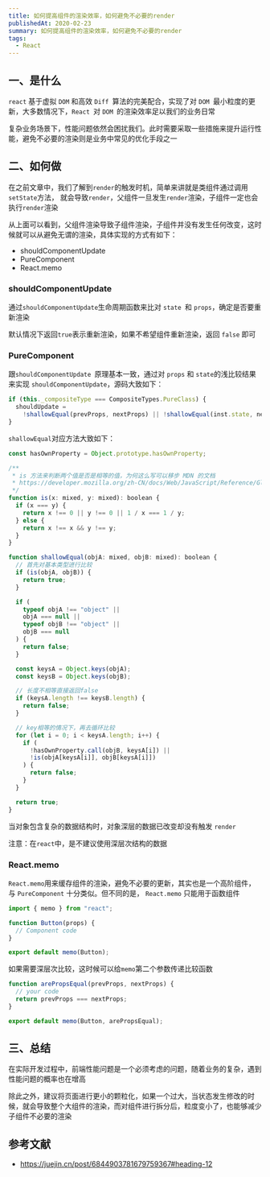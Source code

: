 ```yaml
---
title: 如何提高组件的渲染效率，如何避免不必要的render
publishedAt: 2020-02-23
summary: 如何提高组件的渲染效率，如何避免不必要的render
tags:
  - React
---
```


## 一、是什么

`react` 基于虚拟 `DOM` 和高效 `Diff `算法的完美配合，实现了对 `DOM `最小粒度的更新，大多数情况下，`React `对 `DOM `的渲染效率足以我们的业务日常

复杂业务场景下，性能问题依然会困扰我们。此时需要采取一些措施来提升运行性能，避免不必要的渲染则是业务中常见的优化手段之一

## 二、如何做

在之前文章中，我们了解到`render`的触发时机，简单来讲就是类组件通过调用`setState`方法， 就会导致`render`，父组件一旦发生`render`渲染，子组件一定也会执行`render`渲染

从上面可以看到，父组件渲染导致子组件渲染，子组件并没有发生任何改变，这时候就可以从避免无谓的渲染，具体实现的方式有如下：

- shouldComponentUpdate
- PureComponent
- React.memo

### shouldComponentUpdate

通过`shouldComponentUpdate`生命周期函数来比对 `state `和 `props`，确定是否要重新渲染

默认情况下返回`true`表示重新渲染，如果不希望组件重新渲染，返回 `false` 即可

### PureComponent

跟`shouldComponentUpdate `原理基本一致，通过对 `props` 和 `state`的浅比较结果来实现 `shouldComponentUpdate`，源码大致如下：

```js
if (this._compositeType === CompositeTypes.PureClass) {
  shouldUpdate =
    !shallowEqual(prevProps, nextProps) || !shallowEqual(inst.state, nextState);
}
```

`shallowEqual`对应方法大致如下：

```js
const hasOwnProperty = Object.prototype.hasOwnProperty;

/**
 * is 方法来判断两个值是否是相等的值，为何这么写可以移步 MDN 的文档
 * https://developer.mozilla.org/zh-CN/docs/Web/JavaScript/Reference/Global_Objects/Object/is
 */
function is(x: mixed, y: mixed): boolean {
  if (x === y) {
    return x !== 0 || y !== 0 || 1 / x === 1 / y;
  } else {
    return x !== x && y !== y;
  }
}

function shallowEqual(objA: mixed, objB: mixed): boolean {
  // 首先对基本类型进行比较
  if (is(objA, objB)) {
    return true;
  }

  if (
    typeof objA !== "object" ||
    objA === null ||
    typeof objB !== "object" ||
    objB === null
  ) {
    return false;
  }

  const keysA = Object.keys(objA);
  const keysB = Object.keys(objB);

  // 长度不相等直接返回false
  if (keysA.length !== keysB.length) {
    return false;
  }

  // key相等的情况下，再去循环比较
  for (let i = 0; i < keysA.length; i++) {
    if (
      !hasOwnProperty.call(objB, keysA[i]) ||
      !is(objA[keysA[i]], objB[keysA[i]])
    ) {
      return false;
    }
  }

  return true;
}
```

当对象包含复杂的数据结构时，对象深层的数据已改变却没有触发 `render`

注意：在`react`中，是不建议使用深层次结构的数据

### React.memo

`React.memo`用来缓存组件的渲染，避免不必要的更新，其实也是一个高阶组件，与 `PureComponent` 十分类似。但不同的是， `React.memo` 只能用于函数组件

```jsx
import { memo } from "react";

function Button(props) {
  // Component code
}

export default memo(Button);
```

如果需要深层次比较，这时候可以给`memo`第二个参数传递比较函数

```jsx
function arePropsEqual(prevProps, nextProps) {
  // your code
  return prevProps === nextProps;
}

export default memo(Button, arePropsEqual);
```

## 三、总结

在实际开发过程中，前端性能问题是一个必须考虑的问题，随着业务的复杂，遇到性能问题的概率也在增高

除此之外，建议将页面进行更小的颗粒化，如果一个过大，当状态发生修改的时候，就会导致整个大组件的渲染，而对组件进行拆分后，粒度变小了，也能够减少子组件不必要的渲染

## 参考文献

- https://juejin.cn/post/6844903781679759367#heading-12
